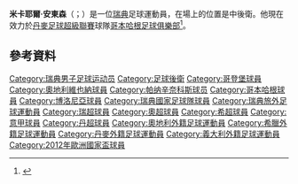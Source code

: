 '''米卡耶爾·安東森'''（{{lang-sv|Mikael Antonsson}}；{{bd|1981年|5月31日}}）是一位[[瑞典|瑞典]]足球運動員，在場上的位置是中後衛。他現在效力於[[丹麥足球超級聯賽|丹麥足球超級聯賽]]球隊[[哥本哈根足球俱樂部|哥本哈根足球俱樂部]]<ref>{{cite news|url=http://fck.dk/index.php?pageid=754&newsid=6899|title=Mikael Antonsson til F.C. København|date=21 June 2007|accessdate=4 July 2011|work=FC Copenhagen|language=da}}</ref>。
==參考資料==
{{Reflist}}

{{2012年歐洲足球錦標賽瑞典參賽名單}}
{{DEFAULTSORT: Antonsson, Mikael}}
[[Category:瑞典男子足球运动员|Category:瑞典男子足球运动员]]
[[Category:足球後衛|Category:足球後衛]]
[[Category:哥登堡球員|Category:哥登堡球員]]
[[Category:奧地利維也納球員|Category:奧地利維也納球員]]
[[Category:帕纳辛奈科斯球员|Category:帕纳辛奈科斯球员]]
[[Category:哥本哈根球員|Category:哥本哈根球員]]
[[Category:博洛尼亞球員|Category:博洛尼亞球員]]
[[Category:瑞典國家足球隊球員|Category:瑞典國家足球隊球員]]
[[Category:瑞典旅外足球運動員|Category:瑞典旅外足球運動員]]
[[Category:瑞超球員|Category:瑞超球員]]
[[Category:奧超球員|Category:奧超球員]]
[[Category:希超球員|Category:希超球員]]
[[Category:意甲球員|Category:意甲球員]]
[[Category:丹超球員|Category:丹超球員]]
[[Category:奧地利外籍足球運動員|Category:奧地利外籍足球運動員]]
[[Category:希臘外籍足球運動員|Category:希臘外籍足球運動員]]
[[Category:丹麥外籍足球運動員|Category:丹麥外籍足球運動員]]
[[Category:義大利外籍足球運動員|Category:義大利外籍足球運動員]]
[[Category:2012年歐洲國家盃球員|Category:2012年歐洲國家盃球員]]